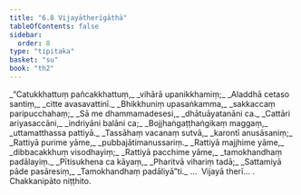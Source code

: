 ```yaml
---
title: "6.8 Vijayātherīgāthā"
tableOfContents: false
sidebar:
  order: 8
type: "tipitaka"
basket: "su"
book: "th2"
---
```



<DynamicBreadcrumb />

<Division number="169" book="th2" bookNo="19" page="397">

<Paragraph number="231" type="verses" book="th2">
_“Catukkhattuṃ pañcakkhattuṃ,_  
_vihārā upanikkhamiṃ;_  
_Aladdhā cetaso santiṃ,_  
_citte avasavattinī._  

</Paragraph>

</Division>
<Division number="170" book="th2" bookNo="19" page="398">

<Paragraph number="232" type="verses" book="th2">
_Bhikkhuniṃ upasaṅkamma,_  
_sakkaccaṃ paripucchahaṃ;_  
_Sā me dhammamadesesi,_  
_dhātuāyatanāni ca._  

</Paragraph>

</Division>
<Division number="171" book="th2" bookNo="19" page="398">

<Paragraph number="233" type="verses" book="th2">
_Cattāri ariyasaccāni,_  
_indriyāni balāni ca;_  
_Bojjhaṅgaṭṭhaṅgikaṃ maggaṃ,_  
_uttamatthassa pattiyā._  

</Paragraph>

</Division>
<Division number="172" book="th2" bookNo="19" page="398">

<Paragraph number="234" type="verses" book="th2">
_Tassāhaṃ vacanaṃ sutvā,_  
_karontī anusāsaniṃ;_  
_Rattiyā purime yāme,_  
_pubbajātimanussariṃ._  

</Paragraph>

</Division>
<Division number="173" book="th2" bookNo="19" page="398">

<Paragraph number="235" type="verses" book="th2">
_Rattiyā majjhime yāme,_  
_dibbacakkhuṃ visodhayiṃ;_  
_Rattiyā pacchime yāme,_  
_tamokhandhaṃ padālayiṃ._  

</Paragraph>

</Division>
<Division number="174" book="th2" bookNo="19" page="398">

<Paragraph number="236" type="verses" book="th2">
_Pītisukhena ca kāyaṃ,_  
_Pharitvā vihariṃ tadā;_  
_Sattamiyā pāde pasāresiṃ,_  
_Tamokhandhaṃ padāliyā”ti._  


</Paragraph>
</Division>

<Paragraph number="237" type="center" book="th2">
…  Vijayā therī… .



</Paragraph>

<Paragraph number="238" type="center" book="th2">
Chakkanipāto niṭṭhito.
</Paragraph>